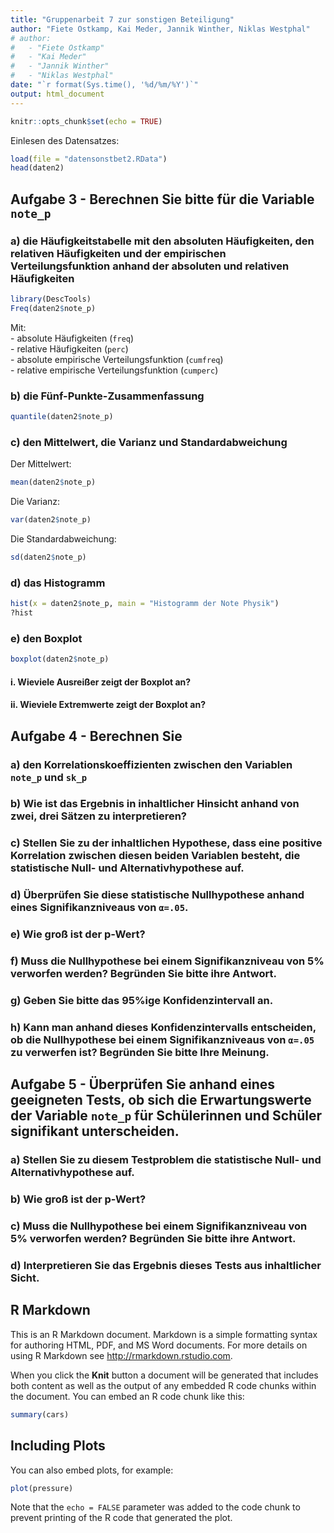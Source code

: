 ```yaml
---
title: "Gruppenarbeit 7 zur sonstigen Beteiligung"
author: "Fiete Ostkamp, Kai Meder, Jannik Winther, Niklas Westphal"
# author:
#   - "Fiete Ostkamp"
#   - "Kai Meder"
#   - "Jannik Winther"
#   - "Niklas Westphal"
date: "`r format(Sys.time(), '%d/%m/%Y')`"
output: html_document
---
```


```r
knitr::opts_chunk$set(echo = TRUE)
```
Einlesen des Datensatzes:
```r
load(file = "datensonstbet2.RData")
head(daten2)
```


## Aufgabe 3 - Berechnen Sie bitte für die Variable `note_p`

### a) die Häufigkeitstabelle mit den absoluten Häufigkeiten, den relativen Häufigkeiten und der empirischen Verteilungsfunktion anhand der absoluten und relativen Häufigkeiten
```r
library(DescTools)
Freq(daten2$note_p)
```
Mit:  
- absolute Häufigkeiten (`freq`)  
- relative Häufigkeiten (`perc`)  
- absolute empirische Verteilungsfunktion (`cumfreq`)  
- relative empirische Verteilungsfunktion (`cumperc`)  

### b) die Fünf-Punkte-Zusammenfassung
```r
quantile(daten2$note_p)
```

### c) den Mittelwert, die Varianz und Standardabweichung
Der Mittelwert:  
```r
mean(daten2$note_p)
```
Die Varianz:  
```r
var(daten2$note_p)
```
Die Standardabweichung:  
```r
sd(daten2$note_p)
```



### d) das Histogramm
```r
hist(x = daten2$note_p, main = "Histogramm der Note Physik")
?hist
```

### e) den Boxplot
```r
boxplot(daten2$note_p)
```

#### i. Wieviele Ausreißer zeigt der Boxplot an?
#### ii. Wieviele Extremwerte zeigt der Boxplot an?

## Aufgabe 4 - Berechnen Sie
### a) den Korrelationskoeffizienten zwischen den Variablen `note_p` und `sk_p`
### b) Wie ist das Ergebnis in inhaltlicher Hinsicht anhand von zwei, drei Sätzen zu interpretieren?
### c) Stellen Sie zu der inhaltlichen Hypothese, dass eine positive Korrelation zwischen diesen beiden Variablen besteht, die statistische Null- und Alternativhypothese auf.
### d) Überprüfen Sie diese statistische Nullhypothese anhand eines Signifikanzniveaus von `α=.05`.
### e) Wie groß ist der p-Wert? 
### f) Muss die Nullhypothese bei einem Signifikanzniveau von 5% verworfen werden? Begründen Sie bitte ihre Antwort.
### g) Geben Sie bitte das 95%ige Konfidenzintervall an.
### h) Kann man anhand dieses Konfidenzintervalls entscheiden, ob die Nullhypothese bei einem Signifikanzniveaus von `α=.05` zu verwerfen ist? Begründen Sie bitte Ihre Meinung.

## Aufgabe 5 - Überprüfen Sie anhand eines geeigneten Tests, ob sich die Erwartungswerte der Variable `note_p` für Schülerinnen und Schüler signifikant unterscheiden.
### a) Stellen Sie zu diesem Testproblem die statistische Null- und Alternativhypothese auf.
### b) Wie groß ist der p-Wert?
### c) Muss die Nullhypothese bei einem Signifikanzniveau von 5% verworfen werden? Begründen Sie bitte ihre Antwort.
### d) Interpretieren Sie das Ergebnis dieses Tests aus inhaltlicher Sicht.

## R Markdown

This is an R Markdown document. Markdown is a simple formatting syntax for authoring HTML, PDF, and MS Word documents. For more details on using R Markdown see <http://rmarkdown.rstudio.com>.

When you click the **Knit** button a document will be generated that includes both content as well as the output of any embedded R code chunks within the document. You can embed an R code chunk like this:

```r
summary(cars)
```

## Including Plots

You can also embed plots, for example:

```r
plot(pressure)
```

Note that the `echo = FALSE` parameter was added to the code chunk to prevent printing of the R code that generated the plot.
